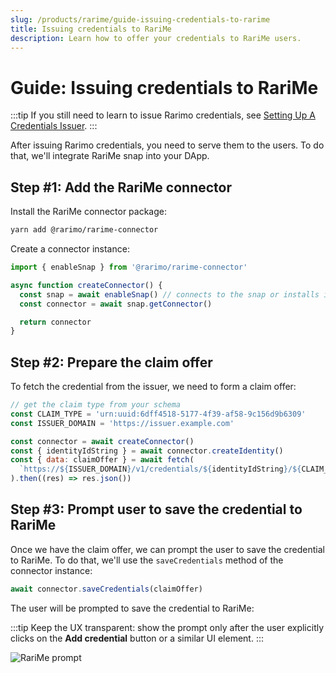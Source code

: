 ```yaml
---
slug: /products/rarime/guide-issuing-credentials-to-rarime
title: Issuing credentials to RariMe
description: Learn how to offer your credentials to RariMe users.
---
```


# Guide: Issuing credentials to RariMe

:::tip
If you still need to learn to issue Rarimo credentials, see [Setting Up A Credentials Issuer](/products/identity-protocol/guide-how-to-set-up-credentials-issuer).
:::

After issuing Rarimo credentials, you need to serve them to the users. To do that, we'll integrate RariMe snap into your DApp.

## Step #1: Add the RariMe connector

Install the RariMe connector package:

```bash
yarn add @rarimo/rarime-connector
```

<!-- TODO: need to add tabs to the theme
```bash npm2yarn
npm install @rarimo/rarime-connector
```
-->

Create a connector instance:

```js
import { enableSnap } from '@rarimo/rarime-connector'

async function createConnector() {
  const snap = await enableSnap() // connects to the snap or installs it
  const connector = await snap.getConnector()

  return connector
}
```

## Step #2: Prepare the claim offer

To fetch the credential from the issuer, we need to form a claim offer:

<!-- TODO: instruct how to get the claim schema-->

```js
// get the claim type from your schema
const CLAIM_TYPE = 'urn:uuid:6dff4518-5177-4f39-af58-9c156d9b6309'
const ISSUER_DOMAIN = 'https://issuer.example.com'

const connector = await createConnector()
const { identityIdString } = await connector.createIdentity()
const { data: claimOffer } = await fetch(
  `https://${ISSUER_DOMAIN}/v1/credentials/${identityIdString}/${CLAIM_TYPE}`
).then((res) => res.json())
```

## Step #3: Prompt user to save the credential to RariMe

Once we have the claim offer, we can prompt the user to save the credential to RariMe. To do that, we'll use the `saveCredentials` method of the connector instance:

```js
await connector.saveCredentials(claimOffer)
```

The user will be prompted to save the credential to RariMe:

:::tip
Keep the UX transparent: show the prompt only after the user explicitly clicks on the **Add credential** button or a similar UI element.
:::

![RariMe prompt](/img/rarime-add-credential.png)
